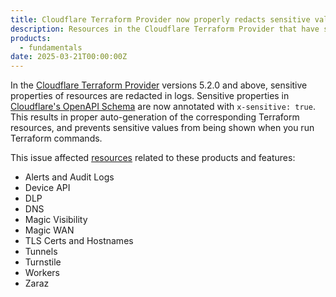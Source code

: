 ```yaml
---
title: Cloudflare Terraform Provider now properly redacts sensitive values
description: Resources in the Cloudflare Terraform Provider that have sensitive properties will not show those values in logs.
products:
  - fundamentals
date: 2025-03-21T00:00:00Z
---
```


In the [Cloudflare Terraform Provider](https://github.com/cloudflare/terraform-provider-cloudflare) versions 5.2.0 and above, sensitive properties of resources are redacted in logs. Sensitive properties in [Cloudflare's OpenAPI Schema](https://raw.githubusercontent.com/cloudflare/api-schemas/refs/heads/main/openapi.yaml) are now annotated with `x-sensitive: true`. This results in proper auto-generation of the corresponding Terraform resources, and prevents sensitive values from being shown when you run Terraform commands.

This issue affected [resources](https://registry.terraform.io/providers/cloudflare/cloudflare/latest/docs) related to these products and features:

- Alerts and Audit Logs
- Device API
- DLP
- DNS
- Magic Visibility
- Magic WAN
- TLS Certs and Hostnames
- Tunnels
- Turnstile
- Workers
- Zaraz
